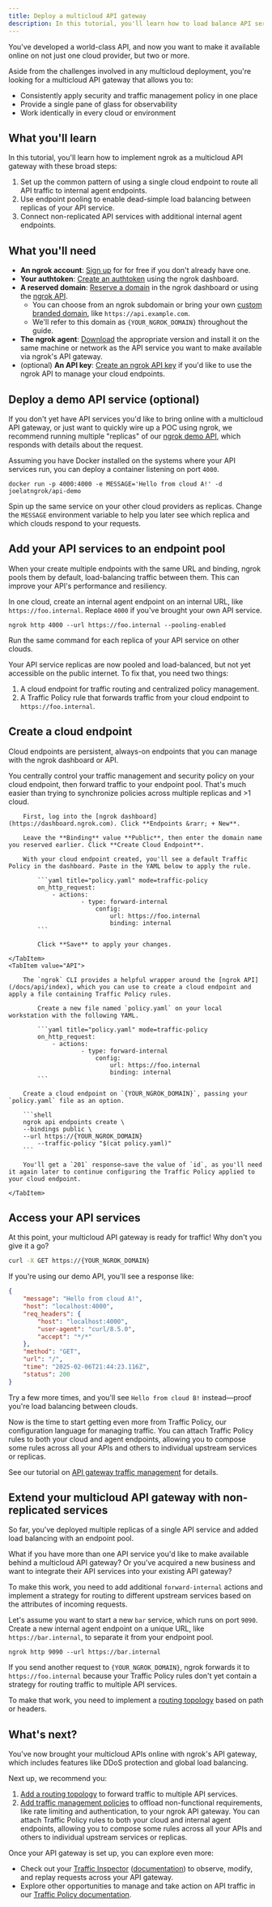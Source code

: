 ```yaml
---
title: Deploy a multicloud API gateway
description: In this tutorial, you'll learn how to load balance API services across multiple clouds and apply common multicloud traffic patterns.
---
```



You've developed a world-class API, and now you want to make it available online
on not just one cloud provider, but two or more.

Aside from the challenges involved in any multicloud deployment, you're looking
for a multicloud API gateway that allows you to:

- Consistently apply security and traffic management policy in one place
- Provide a single pane of glass for observability
- Work identically in every cloud or environment

## What you'll learn

In this tutorial, you'll learn how to implement ngrok as a multicloud API gateway
with these broad steps:

1. Set up the common pattern of using a single cloud endpoint to route all API
   traffic to internal agent endpoints.
2. Use endpoint pooling to enable dead-simple load balancing between replicas of
   your API service.
3. Connect non-replicated API services with additional internal agent endpoints.

## What you'll need

- **An ngrok account**: [Sign up](https://dashboard.ngrok.com/signup) for for
  free if you don't already have one.
- **Your authtoken**: [Create an
  authtoken](https://dashboard.ngrok.com/authtokens) using the ngrok dashboard.
- **A reserved domain**: [Reserve a domain](https://dashboard.ngrok.com/domains)
  in the ngrok dashboard or using the [ngrok
  API](/docs/api/resources/reserved-domains/#create-reserved-domain).
  - You can choose from an ngrok subdomain or bring your own [custom branded
    domain](/docs/guides/other-guides/how-to-set-up-a-custom-domain), like
    `https://api.example.com`.
  - We'll refer to this domain as `{YOUR_NGROK_DOMAIN}` throughout the guide.
- **The ngrok agent**: [Download](https://download.ngrok.com) the appropriate
  version and install it on the same machine or network as the API service you
  want to make available via ngrok's API gateway.
- (optional) **An API key**: [Create an ngrok API
  key](https://dashboard.ngrok.com/api-keys/new) if you'd like to use the ngrok
  API to manage your cloud endpoints.

## Deploy a demo API service (optional)

If you don't yet have API services you'd like to bring online with a multicloud
API gateway, or just want to quickly wire up a POC using ngrok, we recommend
running multiple "replicas" of our [ngrok demo
API](https://github.com/ngrok-samples/api-demo), which responds with details
about the request.

Assuming you have Docker installed on the systems where your API services run,
you can deploy a container listening on port `4000`.

```shell
docker run -p 4000:4000 -e MESSAGE='Hello from cloud A!' -d joelatngrok/api-demo
```

Spin up the same service on your other cloud providers as replicas. Change the
`MESSAGE` environment variable to help you later see which replica and which
clouds respond to your requests.

## Add your API services to an endpoint pool

When your create multiple endpoints with the same URL and binding, ngrok pools
them by default, load-balancing traffic between them. This can improve your
API's performance and resiliency.

In one cloud, create an internal agent endpoint on an internal URL, like
`https://foo.internal`. Replace `4000` if you've brought your own API service.

```
ngrok http 4000 --url https://foo.internal --pooling-enabled
```

Run the same command for each replica of your API service on other clouds.

Your API service replicas are now pooled and load-balanced, but not yet
accessible on the public internet. To fix that, you need two things:

1. A cloud endpoint for traffic routing and centralized policy management.
2. A Traffic Policy rule that forwards traffic from your cloud endpoint to
   `https://foo.internal`.

## Create a cloud endpoint

Cloud endpoints are persistent, always-on endpoints that you can manage with the
ngrok dashboard or API.

You centrally control your traffic management and security policy on your cloud
endpoint, then forward traffic to your endpoint pool. That's much easier than trying
to synchronize policies across multiple replicas and >1 cloud.

<Tabs>
	<TabItem value="Dashboard">

    	First, log into the [ngrok dashboard](https://dashboard.ngrok.com). Click **Endpoints &rarr; + New**.

    	Leave the **Binding** value **Public**, then enter the domain name you reserved earlier. Click **Create Cloud Endpoint**.

    	With your cloud endpoint created, you'll see a default Traffic Policy in the dashboard. Paste in the YAML below to apply the rule.

    		```yaml title="policy.yaml" mode=traffic-policy
    		on_http_request:
    			- actions:
    					- type: forward-internal
    						config:
    							url: https://foo.internal
    							binding: internal
    		```

    		Click **Save** to apply your changes.

    </TabItem>
    <TabItem value="API">

    	The `ngrok` CLI provides a helpful wrapper around the [ngrok API](/docs/api/index), which you can use to create a cloud endpoint and apply a file containing Traffic Policy rules.

    		Create a new file named `policy.yaml` on your local workstation with the following YAML.

    		```yaml title="policy.yaml" mode=traffic-policy
    		on_http_request:
    			- actions:
    					- type: forward-internal
    						config:
    							url: https://foo.internal
    							binding: internal
    		```

    	Create a cloud endpoint on `{YOUR_NGROK_DOMAIN}`, passing your `policy.yaml` file as an option.

    	```shell
    	ngrok api endpoints create \
    	--bindings public \
    	--url https://{YOUR_NGROK_DOMAIN}
    		--traffic-policy "$(cat policy.yaml)"
    	```

    	You'll get a `201` response—save the value of `id`, as you'll need it again later to continue configuring the Traffic Policy applied to your cloud endpoint.

    </TabItem>

</Tabs>

## Access your API services

At this point, your multicloud API gateway is ready for traffic! Why don't you
give it a go?

```bash
curl -X GET https://{YOUR_NGROK_DOMAIN}
```

If you're using our demo API, you'll see a response like:

```json
{
	"message": "Hello from cloud A!",
	"host": "localhost:4000",
	"req_headers": {
		"host": "localhost:4000",
		"user-agent": "curl/8.5.0",
		"accept": "*/*"
	},
	"method": "GET",
	"url": "/",
	"time": "2025-02-06T21:44:23.116Z",
	"status": 200
}
```

Try a few more times, and you'll see `Hello from cloud B!` instead—proof you're
load balancing between clouds.

Now is the time to start getting even more from Traffic Policy, our configuration
language for managing traffic. You can attach Traffic Policy rules to both your
cloud and agent endpoints, allowing you to compose some rules across all your
APIs and others to individual upstream services or replicas.

See our tutorial on [API gateway traffic
management](/docs/guides/api-gateway/add-traffic-policy) for details.

## Extend your multicloud API gateway with non-replicated services

So far, you've deployed multiple replicas of a single API service and added load
balancing with an endpoint pool.

What if you have more than one API service you'd like to make available behind a
multicloud API gateway? Or you've acquired a new business and want to integrate
their API services into your existing API gateway?

To make this work, you need to add additional `forward-internal` actions and
implement a strategy for routing to different upstream services based on the
attributes of incoming requests.

Let's assume you want to start a new `bar` service, which runs on port
`9090`. Create a new internal agent endpoint on a unique URL, like
`https://bar.internal`, to separate it from your endpoint pool.

```
ngrok http 9090 --url https://bar.internal
```

If you send another request to `{YOUR_NGROK_DOMAIN}`, ngrok forwards it to
`https://foo.internal` because your Traffic Policy rules don't yet contain a
strategy for routing traffic to multiple API services.

To make that work, you need to implement a [routing topology](/docs/guides/api-gateway/routing.mdx) based on path or headers.

## What's next?

You've now brought your multicloud APIs online with ngrok's API gateway, which
includes features like DDoS protection and global load balancing.

Next up, we recommend you:

1. [Add a routing topology](/docs/guides/api-gateway/routing) to forward traffic
   to multiple API services.
2. [Add traffic management policies](/docs/guides/api-gateway/traffic-management)
   to offload non-functional requirements, like rate limiting and authentication,
   to your ngrok API gateway. You can attach Traffic Policy rules to both your
   cloud and internal agent endpoints, allowing you to compose some rules across all your
   APIs and others to individual upstream services or replicas.

Once your API gateway is set up, you can explore even more:

- Check out your [Traffic
  Inspector](https://dashboard.ngrok.com/observability/traffic-inspector)
  ([documentation](/docs/obs/traffic-inspection)) to observe, modify, and
  replay requests across your API gateway.
- Explore other opportunities to manage and take action on API traffic in our
  [Traffic Policy documentation](/docs/traffic-policy/index).
